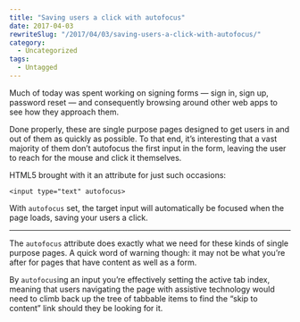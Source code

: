 ```yaml
---
title: "Saving users a click with autofocus"
date: 2017-04-03
rewriteSlug: "/2017/04/03/saving-users-a-click-with-autofocus/"
category:
  - Uncategorized
tags:
  - Untagged
---
```


Much of today was spent working on signing forms — sign in, sign up, password reset — and consequently browsing around other web apps to see how they approach them.

Done properly, these are single purpose pages designed to get users in and out of them as quickly as possible. To that end, it’s interesting that a vast majority of them don’t autofocus the first input in the form, leaving the user to reach for the mouse and click it themselves.

<!-- readmore -->

HTML5 brought with it an attribute for just such occasions:

```
<input type="text" autofocus>
```

With `autofocus` set, the target input will automatically be focused when the page loads, saving your users a click.

* * *

The `autofocus` attribute does exactly what we need for these kinds of single purpose pages. A quick word of warning though: it may not be what you’re after for pages that have content as well as a form.

By `autofocus`ing an input you’re effectively setting the active tab index, meaning that users navigating the page with assistive technology would need to climb back up the tree of tabbable items to find the “skip to content” link should they be looking for it.
  